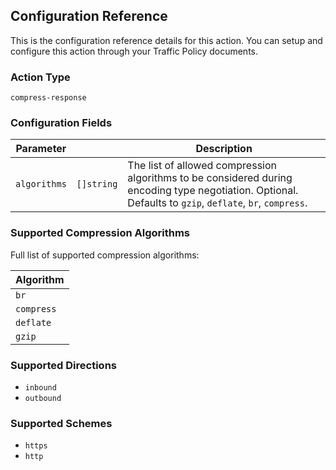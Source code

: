 ## Configuration Reference

This is the configuration reference details for this action. You can setup and configure this action through your Traffic Policy documents.

### Action Type

`compress-response`

### Configuration Fields

| Parameter    | &nbsp;              | Description                                                                                                                                       |
| ------------ | ------------------- | ------------------------------------------------------------------------------------------------------------------------------------------------- |
| `algorithms` | `[]string` | The list of allowed compression algorithms to be considered during encoding type negotiation. Optional. Defaults to `gzip`, `deflate`, `br`, `compress`. |

### Supported Compression Algorithms

Full list of supported compression algorithms:

| Algorithm  |
| ---------- |
| `br`       |
| `compress` |
| `deflate`  |
| `gzip`     |

### Supported Directions

- `inbound`
- `outbound`

### Supported Schemes

- `https`
- `http`